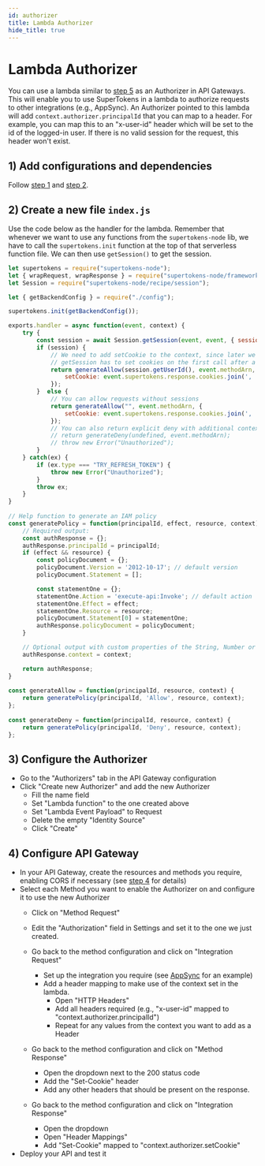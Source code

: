 ```yaml
---
id: authorizer
title: Lambda Authorizer
hide_title: true
---
```


<!-- COPY DOCS -->
<!-- ./session/serverless/with-aws-lambda/authorizer.mdx -->

# Lambda Authorizer

You can use a lambda similar to [step 5](./session-verification) as an Authorizer in API Gateways. This will enable you to use SuperTokens in a lambda to authorize requests to other integrations (e.g., AppSync). An Authorizer pointed to this lambda will add `context.authorizer.principalId` that you can map to a header. For example, you can map this to an "x-user-id" header which will be set to the id of the logged-in user. If there is no valid session for the request, this header won't exist.

## 1) Add configurations and dependencies

Follow [step 1](./frontend) and [step 2](./backend-config).

## 2) Create a new file `index.js`
Use the code below as the handler for the lambda. Remember that whenever we want to use any functions from the `supertokens-node` lib, we have to call the `supertokens.init` function at the top of that serverless function file. We can then use `getSession()` to get the session.

```jsx title="index.js"
let supertokens = require("supertokens-node");
let { wrapRequest, wrapResponse } = require("supertokens-node/framework/awsLambda");
let Session = require("supertokens-node/recipe/session");

let { getBackendConfig } = require("./config");

supertokens.init(getBackendConfig());

exports.handler = async function(event, context) {
    try {
        const session = await Session.getSession(event, event, { sessionRequired: false });
        if (session) {
            // We need to add setCookie to the context, since later we will be mapping this to a Set-Cookie header on the response
            // getSession has to set cookies on the first call after a refresh.
            return generateAllow(session.getUserId(), event.methodArn, {
                setCookie: event.supertokens.response.cookies.join(', '),
            });
        }  else {
            // You can allow requests without sessions
            return generateAllow("", event.methodArn, {
                setCookie: event.supertokens.response.cookies.join(', '),
            });
            // You can also return explicit deny with additional context, but you should configure these as 401s so the frontend SDK can handle them.
            // return generateDeny(undefined, event.methodArn);
            // throw new Error("Unauthorized");
        }
    } catch(ex) {
        if (ex.type === "TRY_REFRESH_TOKEN") {
            throw new Error("Unauthorized");
        }
        throw ex;
    }
}
     
// Help function to generate an IAM policy
const generatePolicy = function(principalId, effect, resource, context) {
    // Required output:
    const authResponse = {};
    authResponse.principalId = principalId;
    if (effect && resource) {
        const policyDocument = {};
        policyDocument.Version = '2012-10-17'; // default version
        policyDocument.Statement = [];

        const statementOne = {};
        statementOne.Action = 'execute-api:Invoke'; // default action
        statementOne.Effect = effect;
        statementOne.Resource = resource;
        policyDocument.Statement[0] = statementOne;
        authResponse.policyDocument = policyDocument;
    }

    // Optional output with custom properties of the String, Number or Boolean type.
    authResponse.context = context;

    return authResponse;
}
     
const generateAllow = function(principalId, resource, context) {
    return generatePolicy(principalId, 'Allow', resource, context);
};
     
const generateDeny = function(principalId, resource, context) {
    return generatePolicy(principalId, 'Deny', resource, context);
};
```

## 3) Configure the Authorizer

- Go to the "Authorizers" tab in the API Gateway configuration
- Click "Create new Authorizer" and add the new Authorizer
    - Fill the name field
    - Set "Lambda function" to the one created above
    - Set "Lambda Event Payload" to Request
    - Delete the empty "Identity Source"
    - Click "Create"


## 4) Configure API Gateway
- In your API Gateway, create the resources and methods you require, enabling CORS if necessary (see [step 4](./api-gateway-config) for details)
- Select each Method you want to enable the Authorizer on and configure it to use the new Authorizer
    - Click on "Method Request"
    - Edit the "Authorization" field in Settings and set it to the one we just created.
    - Go back to the method configuration and click on "Integration Request"
        - Set up the integration you require (see [AppSync](./appsync-integration) for an example)
        - Add a header mapping to make use of the context set in the lambda.
            - Open "HTTP Headers"
            - Add all headers required (e.g., "x-user-id" mapped to "context.authorizer.principalId")
            - Repeat for any values from the context you want to add as a Header

    - Go back to the method configuration and click on "Method Response"
        - Open the dropdown next to the 200 status code
        - Add the "Set-Cookie" header
        - Add any other headers that should be present on the response.

    - Go back to the method configuration and click on "Integration Response"
        - Open the dropdown
        - Open "Header Mappings"
        - Add "Set-Cookie" mapped to "context.authorizer.setCookie"
- Deploy your API and test it
